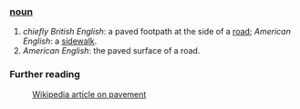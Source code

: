 ===[[noun]]===
#''chiefly British English'': a paved footpath at the side of a [[road]]; ''American English'': a [[sidewalk]].
#''American English'': the paved surface of a road.
===Further reading===
:[[w:pavement|Wikipedia article on pavement]]